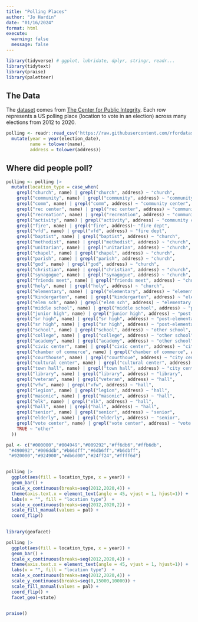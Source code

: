 ```yaml
---
title: "Polling Places"
author: "Jo Hardin"
date: "01/16/2024"
format: html
execute:
  warning: false
  message: false
---
```



```r
library(tidyverse) # ggplot, lubridate, dplyr, stringr, readr...
library(tidytext)
library(praise)
library(paletteer)
```


## The Data

The [dataset](https://github.com/PublicI/us-polling-places) comes from [The Center for Public Integrity](https://publicintegrity.org/). Each row represents a US polling place (location to vote in an election) across many elections from 2012 to 2020.  

```r
polling <- readr::read_csv('https://raw.githubusercontent.com/rfordatascience/tidytuesday/master/data/2024/2024-01-16/polling_places.csv') |>
  mutate(year = year(election_date),
         name = tolower(name),
         address = tolower(address))
```


## Where did people poll?


```r
polling <- polling |>
  mutate(location_type = case_when(
    grepl("church", name) | grepl("church", address) ~ "church",
    grepl("community", name) | grepl("community", address) ~ "community center",
    grepl("comm", name) | grepl("comm", address) ~ "community center",
    grepl("rec center", name) | grepl("rec center", address) ~ "community center",
    grepl("recreation", name) | grepl("recreation", address) ~ "community center",
    grepl("activity", name) | grepl("activity", address) ~ "community center",
    grepl("fire", name) | grepl("fire", address)~ "fire dept",
    grepl("vfd", name) | grepl("vfd", address) ~ "fire dept",
    grepl("baptist", name) | grepl("baptist", address) ~ "church",
    grepl("methodist", name) | grepl("methodist", address) ~ "church",
    grepl("unitarian", name) | grepl("unitarian", address) ~ "church",
    grepl("chapel", name) | grepl("chapel", address) ~ "church",
    grepl("parish", name) | grepl("parish", address) ~ "church",
    grepl("god", name) | grepl("god", address) ~ "church",
    grepl("christian", name) | grepl("christian", address) ~ "church",
    grepl("synagogue", name) | grepl("synagogue", address) ~ "church",
    grepl("friends meet", name) | grepl("friends meet", address) ~ "church",
    grepl("holy", name) | grepl("holy", address) ~ "church",
    grepl("elementary", name) | grepl("elementary", address) ~ "elementary school",
    grepl("kindergarten", name) | grepl("kindergarten", address) ~ "elementary school",
    grepl("elem sch", name) | grepl("elem sch", address) ~ "elementary school",
    grepl("middle school", name) | grepl("middle school", address) ~ "post-elementary school",
    grepl("junior high", name) | grepl("junior high", address) ~ "post-elementary school",
    grepl("sr high", name) | grepl("sr high", address) ~ "post-elementary school",
    grepl("sr high", name) | grepl("sr high", address) ~ "post-elementary school",
    grepl("school", name) | grepl("school", address) ~ "other school",
    grepl("college", name) | grepl("college", address) ~ "other school",
    grepl("academy", name) | grepl("academy", address) ~ "other school",
    grepl("civic center", name) | grepl("civic center", address) ~ "city center",
    grepl("chamber of commerce", name) | grepl("chamber of commerce", address) ~ "city center",
    grepl("courthouse", name) | grepl("courthoue", address) ~ "city center",
    grepl("cultural center", name) | grepl("cultural center", address) ~ "community center",  
    grepl("town hall", name) | grepl("town hall", address) ~ "city center",
    grepl("library", name) | grepl("library", address) ~ "library",
    grepl("veteran", name) | grepl("veteran", address) ~ "hall",
    grepl("vfw", name) | grepl("vfw", address) ~ "hall",
    grepl("legion", name) | grepl("legion", address) ~ "hall",
    grepl("masonic", name) | grepl("masonic", address) ~ "hall",
    grepl("elk", name) | grepl("elk", address) ~ "hall",
    grepl("hall", name) | grepl("hall", address) ~ "hall",
    grepl("senior", name) | grepl("senior", address) ~ "senior",
    grepl("elderly", name) | grepl("elderly", address) ~ "senior",
    grepl("vote center", name) | grepl("vote center", address) ~ "vote center",
    TRUE ~ "other"
  ))
```


```r

pal <- c("#000000","#004949","#009292","#ff6db6","#ffb6db",
 "#490092","#006ddb","#b66dff","#6db6ff","#b6dbff",
 "#920000","#924900","#db6d00","#24ff24","#ffff6d")


polling |>
  ggplot(aes(fill = location_type, x = year)) + 
  geom_bar() + 
  scale_x_continuous(breaks=seq(2012,2020,4)) + 
  theme(axis.text.x = element_text(angle = 45, vjust = 1, hjust=1)) +
  labs(x = "", fill = "location type")  + 
  scale_x_continuous(breaks=seq(2012,2020,2)) + 
  scale_fill_manual(values = pal) +
  coord_flip() 
  
```

```r
library(geofacet)

polling |>
  ggplot(aes(fill = location_type, x = year)) + 
  geom_bar() + 
  scale_x_continuous(breaks=seq(2012,2020,4)) + 
  theme(axis.text.x = element_text(angle = 45, vjust = 1, hjust=1)) +
  labs(x = "", fill = "location type")  + 
  scale_x_continuous(breaks=seq(2012,2020,4)) + 
  scale_y_continuous(breaks=seq(0,15000,10000)) + 
  scale_fill_manual(values = pal) +
  coord_flip() + 
  facet_geo(~state)
  
```




```r
praise()
```


